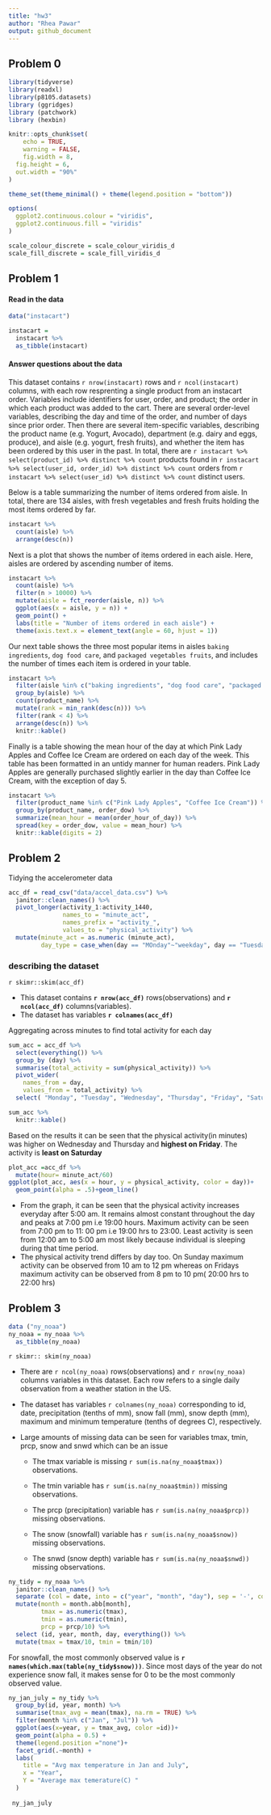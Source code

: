 ```yaml
---
title: "hw3"
author: "Rhea Pawar"
output: github_document
---
```


## Problem 0

```r
library(tidyverse)
library(readxl)
library(p8105.datasets)
library (ggridges)
library (patchwork)
library (hexbin)

knitr::opts_chunk$set(
	echo = TRUE,
	warning = FALSE,
	fig.width = 8, 
  fig.height = 6,
  out.width = "90%"
)

theme_set(theme_minimal() + theme(legend.position = "bottom"))

options(
  ggplot2.continuous.colour = "viridis",
  ggplot2.continuous.fill = "viridis"
)

scale_colour_discrete = scale_colour_viridis_d
scale_fill_discrete = scale_fill_viridis_d
```
## Problem 1


#### Read in the data

```r
data("instacart")

instacart = 
  instacart %>% 
  as_tibble(instacart)
```

#### Answer questions about the data

This dataset contains `r nrow(instacart)` rows and `r ncol(instacart)` columns, with each row resprenting a single product from an instacart order. Variables include identifiers for user, order, and product; the order in which each product was added to the cart. There are several order-level variables, describing the day and time of the order, and number of days since prior order. Then there are several item-specific variables, describing the product name (e.g. Yogurt, Avocado), department (e.g. dairy and eggs, produce), and aisle (e.g. yogurt, fresh fruits), and whether the item has been ordered by this user in the past. In total, there are `r instacart %>% select(product_id) %>% distinct %>% count` products found in `r instacart %>% select(user_id, order_id) %>% distinct %>% count` orders from `r instacart %>% select(user_id) %>% distinct %>% count` distinct users.

Below is a table summarizing the number of items ordered from aisle. In total, there are 134 aisles, with fresh vegetables and fresh fruits holding the most items ordered by far.

```r
instacart %>% 
  count(aisle) %>% 
  arrange(desc(n))
```

Next is a plot that shows the number of items ordered in each aisle. Here, aisles are ordered by ascending number of items.

```r
instacart %>% 
  count(aisle) %>% 
  filter(n > 10000) %>% 
  mutate(aisle = fct_reorder(aisle, n)) %>% 
  ggplot(aes(x = aisle, y = n)) + 
  geom_point() + 
  labs(title = "Number of items ordered in each aisle") +
  theme(axis.text.x = element_text(angle = 60, hjust = 1))

```

Our next table shows the three most popular items in aisles `baking ingredients`, `dog food care`, and `packaged vegetables fruits`, and includes the number of times each item is ordered in your table.

```r
instacart %>% 
  filter(aisle %in% c("baking ingredients", "dog food care", "packaged vegetables fruits")) %>%
  group_by(aisle) %>% 
  count(product_name) %>% 
  mutate(rank = min_rank(desc(n))) %>% 
  filter(rank < 4) %>% 
  arrange(desc(n)) %>%
  knitr::kable()
```

Finally is a table showing the mean hour of the day at which Pink Lady Apples and Coffee Ice Cream are ordered on each day of the week. This table has been formatted in an untidy manner for human readers. Pink Lady Apples are generally purchased slightly earlier in the day than Coffee Ice Cream, with the exception of day 5.

```r
instacart %>%
  filter(product_name %in% c("Pink Lady Apples", "Coffee Ice Cream")) %>%
  group_by(product_name, order_dow) %>%
  summarize(mean_hour = mean(order_hour_of_day)) %>%
  spread(key = order_dow, value = mean_hour) %>%
  knitr::kable(digits = 2)
```

## Problem 2

Tidying the accelerometer data

```r
acc_df = read_csv("data/accel_data.csv") %>%
  janitor::clean_names() %>% 
  pivot_longer(activity_1:activity_1440,
               names_to = "minute_act",
               names_prefix = "activity_",
               values_to = "physical_activity") %>% 
  mutate(minute_act = as.numeric (minute_act),
         day_type = case_when(day == "MOnday"~"weekday", day == "Tuesday"~"weekday",day == "Wednesday"~"weekday",day == "Thursday"~"weekday",day == "Friday"~"weekday",day == "Saturday"~"weekend", day == "Sunday"~"weekend"))
```

### describing the dataset

`r skimr::skim(acc_df)`

* This dataset contains **`r nrow(acc_df)`** rows(observations) and **`r ncol(acc_df)`** columns(variables). 
* The dataset has variables **`r colnames(acc_df)`**

Aggregating across minutes to find total activity for each day

```r
sum_acc = acc_df %>%
  select(everything()) %>%
  group_by (day) %>% 
  summarise(total_activity = sum(physical_activity)) %>% 
  pivot_wider(
    names_from = day,
    values_from = total_activity) %>% 
  select( "Monday", "Tuesday", "Wednesday", "Thursday", "Friday", "Saturday", "Sunday") 

sum_acc %>%   
  knitr::kable()

```
Based on the results it can be seen that the physical activity(in minutes) was higher on Wednesday and Thursday and **highest on Friday**. The activity is **least on Saturday**

```r
plot_acc =acc_df %>% 
  mutate(hour= minute_act/60)
ggplot(plot_acc, aes(x = hour, y = physical_activity, color = day))+
  geom_point(alpha = .5)+geom_line()

```

* From the graph, it can be seen  that the physical activity increases everyday after 5:00 am. It remains almost constant     throughout the day and peaks at 7:00 pm i.e 19:00 hours. Maximum activity can be seen from 7:00 pm to 11: 00 pm i.e 19:00   hrs to 23:00. Least activity is seen from 12:00 am to 5:00 am most likely because individual is sleeping during that time   period.
* The physical activity trend differs by day too. On Sunday maximum activity can be observed from 10 am to 12 pm whereas on   Fridays maximum activity can be observed from 8 pm to 10 pm( 20:00 hrs to 22:00 hrs)

## Problem 3

```r
data ("ny_noaa")
ny_noaa = ny_noaa %>% 
  as_tibble(ny_noaa)
```
`r skimr:: skim(ny_noaa)`

* There are `r ncol(ny_noaa)` rows(observations) and `r nrow(ny_noaa)` columns variables in this dataset. Each row refers to   a single daily observation from a weather station in the US.

* The dataset has variables `r colnames(ny_noaa)` corresponding to id, date, precipitation (tenths of mm), snow fall (mm),    snow depth (mm), maximum and minimum temperature (tenths of degrees C), respectively.
* Large amounts of missing data can be seen for variables tmax, tmin, prcp, snow and snwd which can be an issue 

  * The tmax variable is missing `r sum(is.na(ny_noaa$tmax))` observations. 

  * The tmin variable has `r sum(is.na(ny_noaa$tmin))` missing observations.

  * The prcp (precipitation) variable has `r sum(is.na(ny_noaa$prcp))` missing  observations. 
   
  * The snow (snowfall) variable has `r sum(is.na(ny_noaa$snow))` missing observations. 

  * The snwd (snow depth) variable has `r sum(is.na(ny_noaa$snwd))` missing observations.
  
```r
ny_tidy = ny_noaa %>% 
  janitor::clean_names() %>%
  separate (col = date, into = c("year", "month", "day"), sep = '-', convert = TRUE) %>% 
  mutate(month = month.abb[month],
         tmax = as.numeric(tmax),
         tmin = as.numeric(tmin),
         prcp = prcp/10) %>% 
  select (id, year, month, day, everything()) %>%
  mutate(tmax = tmax/10, tmin = tmin/10)
``` 
For snowfall, the most commonly observed value is **`r names(which.max(table(ny_tidy$snow)))`**. Since most days of the year do not experience snow fall, it makes sense for 0 to be the most commonly observed value.

```r
ny_jan_july = ny_tidy %>%
  group_by(id, year, month) %>%
  summarise(tmax_avg = mean(tmax), na.rm = TRUE) %>%
  filter(month %in% c("Jan", "Jul")) %>%
  ggplot(aes(x=year, y = tmax_avg, color =id))+
  geom_point(alpha = 0.5) +
  theme(legend.position ="none")+
  facet_grid(.~month) +
  labs(
    title = "Avg max temperature in Jan and July",
    x = "Year",
    Y = "Average max temerature(C) "
  )
  
 ny_jan_july 
```
  

